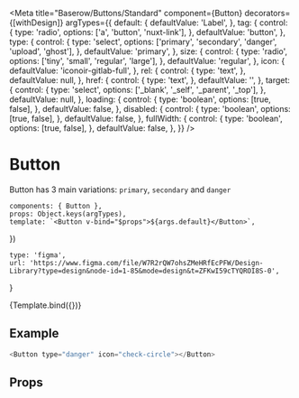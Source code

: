 

<Meta
    title="Baserow/Buttons/Standard"
    component={Button}
    decorators={[withDesign]}
    argTypes={{
        default: {
            defaultValue: 'Label',
        },
        tag: {
            control: {
                type: 'radio',
                options: ['a', 'button', 'nuxt-link'],
            },
            defaultValue: 'button',
        },
        type: {
            control: {
                type: 'select',
                options: ['primary', 'secondary', 'danger', 'upload', 'ghost'],
            },
            defaultValue: 'primary',
        },
        size: {
            control: {
                type: 'radio',
                options: ['tiny', 'small', 'regular', 'large'],
            },
            defaultValue: 'regular',
        },
        icon: {
            defaultValue: 'iconoir-gitlab-full',
        },
        rel: {
            control: {
                type: 'text',
            },
            defaultValue: null,
        },
        href: {
            control: {
                type: 'text',
            },
            defaultValue: '',
        },
        target: {
            control: {
                type: 'select',
                options: ['_blank', '_self', '_parent', '_top'],
            },
            defaultValue: null,
        },
        loading: {
            control: {
                type: 'boolean',
                options: [true, false],
            },
            defaultValue: false,
        },
        disabled: {
            control: {
                type: 'boolean',
                options: [true, false],
            },
            defaultValue: false,
        },
        fullWidth: {
            control: {
                type: 'boolean',
                options: [true, false],
            },
            defaultValue: false,
        },
    }}
/>

# Button

Button has 3 main variations: `primary`, `secondary` and `danger`

    components: { Button },
    props: Object.keys(argTypes),
    template: `<Button v-bind="$props">${args.default}</Button>`,
})

    type: 'figma',
    url: 'https://www.figma.com/file/W7R2rQW7ohsZMeHRfEcPFW/Design-Library?type=design&node-id=1-85&mode=design&t=ZFKwI59cTYQROI8S-0',
}

<Canvas>
    <Story
        name="Default"
        args={{}}
        parameters={{
            design: config(designConfig),
        }}
    >
        {Template.bind({})}
    </Story>
</Canvas>

## Example

```javascript
<Button type="danger" icon="check-circle"></Button>
```

## Props

<Props of={Button} />
